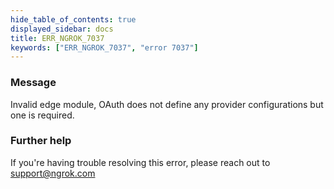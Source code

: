 ```yaml
---
hide_table_of_contents: true
displayed_sidebar: docs
title: ERR_NGROK_7037
keywords: ["ERR_NGROK_7037", "error 7037"]
---
```


### Message

Invalid edge module, OAuth does not define any provider configurations but one is required.

### Further help

If you're having trouble resolving this error, please reach out to [support@ngrok.com](mailto:support@ngrok.com?subject=Help%20with%20ERR_NGROK_7037)
